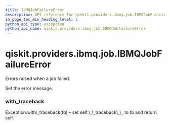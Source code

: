 ```yaml
---
title: IBMQJobFailureError
description: API reference for qiskit.providers.ibmq.job.IBMQJobFailureError
in_page_toc_min_heading_level: 1
python_api_type: exception
python_api_name: qiskit.providers.ibmq.job.IBMQJobFailureError
---
```


# qiskit.providers.ibmq.job.IBMQJobFailureError

<Class id="qiskit.providers.ibmq.job.IBMQJobFailureError" name="IBMQJobFailureError" isDedicatedPage={true} github="https://github.com/qiskit/qiskit-ibmq-provider/tree/stable/0.13/qiskit/providers/ibmq/job/exceptions.py" signature="IBMQJobFailureError(*message)">
  Errors raised when a job failed.

  Set the error message.

  ### with\_traceback

  <Function id="qiskit.providers.ibmq.job.IBMQJobFailureError.with_traceback" name="with_traceback" signature="with_traceback()">
    Exception.with\_traceback(tb) – set self.\_\_traceback\_\_ to tb and return self.
  </Function>
</Class>

